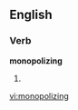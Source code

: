 
==English==

===Verb===
'''monopolizing'''

# {{present participle of|[[monopolize]]}}

[[vi:monopolizing]]